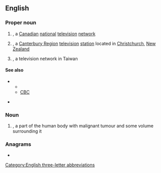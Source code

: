 ==English==
{{wikipedia}}

===Proper noun===
{{en-proper noun}}

# {{lb|en|Canada}} {{initialism of|en|{{w|Canadian Television}}|nodot=1}}, a [[Canadian]] [[national]] [[television]] [[network]]
# {{lb|en|New Zealand}} {{initialism of|en|{{w|Canterbury Television}}|nodot=1}}, a [[Canterbury Region]] [[television]] [[station]] located in [[Christchurch]], [[New Zealand]]
# {{lb|en|Taiwan}} {{initialism of|en|{{w|China Television}}|nodot=1}}, a television network in Taiwan

====See also====
* {{sense|Canada}}
** {{projectlink|wikipedia|CTV Television Network}}
** [[CBC]]
* {{sense|New Zealand}} {{projectlink|wikipedia|Canterbury Television}}

===Noun===
{{en-noun}}

# {{label|en|medicine}} {{initialism of|en|clinical target volume|nodot=1}}, a part of the human body with malignant tumour and some volume surrounding it

===Anagrams===
* {{anagrams|en|a=ctv|CVT|TVC}}

[[Category:English three-letter abbreviations]]